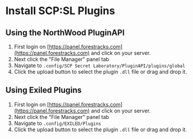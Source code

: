# Install SCP:SL Plugins

## Using the NorthWood PluginAPI
1) First login on [https://panel.forestracks.com](https://panel.forestracks.com) and click on your server.
2) Next click the "File Manager" panel tab
3) Navigate to `.config/SCP Secret Laboratory/PluginAPI/plugins/global`
4) Click the upload button to select the plugin `.dll` file or drag and drop it.

## Using Exiled Plugins
1) First login on [https://panel.forestracks.com](https://panel.forestracks.com) and click on your server.
2) Next click the "File Manager" panel tab
3) Navigate to `.config/EXILED/Plugins`
4) Click the upload button to select the plugin `.dll` file or drag and drop it.
